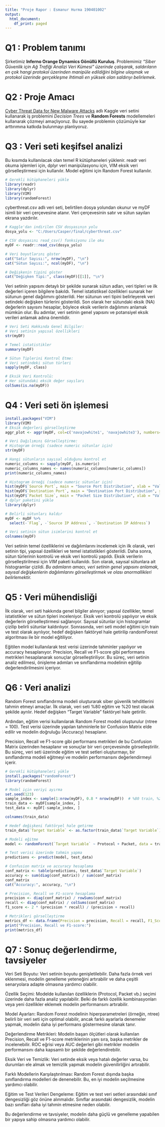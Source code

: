 ---
title: "Proje Rapor : Esmanur Hurma 190401002"
output:
  html_document:
    df_print: paged
---

# Q1 : Problem tanımı

Şirketimiz **Inferno Orange Dynamics Gönüllü Kuruluş**. Problemimiz *"Siber Güvenlik için Ağ Trafiği Analizi Veri Kümesi" üzerinde çalışarak, saldırıların en çok hangi protokol üzerinden manipüle edildiğini bilgine ulaşmak ve protokol üzerinde gerçekleşme ihtimali en yüksek olan saldırıyı belirlemek*.

# Q2 : Proje Amacı

[Cyber Threat Data for New Malware Attacks](https://www.kaggle.com/datasets/zunxhisamniea/cyber-threat-data-for-new-malware-attacks/data) adlı Kaggle veri setini kullanarak iş problemini *Decision Trees* ve **Random Forests** modellemeleri kullanarak çözmeyi amaçlıyoruz. Bu sayede problemin çözümüyle kar arttırımına katkıda bulunmayı planlıyoruz.

# Q3 : Veri seti keşifsel analizi

Bu kısımda kullanılacak olan temel R kütüphaneleri yüklenir. readr veri okuma işlemleri için, dplyr veri manipülasyonu için, VIM eksik veri görselleştirmesi için kullanılır. Model eğitimi için Random Forest kullanılır.

```{r}
# Gerekli kütüphaneleri yükle
library(readr)
library(dplyr)
library(VIM)
library(randomForest)
```

cyberthreat.csv adlı veri seti, belirtilen dosya yolundan okunur ve myDF isimli bir veri çerçevesine atanır. Veri çerçevesinin satır ve sütun sayıları ekrana yazdırılır.

```{r echo=FALSE, message=FALSE, warning=FALSE}
# Kaggle'dan indirilen CSV dosyasının yolu
dosya_yolu <- "C:/Users/Casper/final/cyberthreat.csv"

# CSV dosyasını read_csv() fonksiyonu ile oku
myDF <- readr::read_csv(dosya_yolu)

# Veri boyutlarını göster
cat("Satır Sayısı:", nrow(myDF), "\n")
cat("Sütun Sayısı:", ncol(myDF), "\n")

# Değişkenin tipini göster
cat("Değişken Tipi:", class(myDF)[[1]], "\n")
```

Veri setinin yapısını detaylı bir şekilde sunarak sütun adları, veri tipleri ve ilk değerleri içeren bilgilere bakıldı. Temel istatistiksel özellikleri sunarak her sütunun genel dağılımını gösterildi. Her sütunun veri tipini belirleyerek veri setindeki değişken türlerini gösterildi. Son olarak her sütundaki eksik (NA) değerlerin sayısını hesaplar, böylece eksik verilerin dağılımını anlamak mümkün olur. Bu adımlar, veri setinin genel yapısını ve potansiyel eksik verileri anlamak adına önemlidir.

```{r echo=FALSE, message=FALSE, warning=FALSE}
# Veri Seti Hakkında Genel Bilgiler:
# Veri setinin yapısal özellikleri
str(myDF)

# Temel istatistikler
summary(myDF)

# Sütun Tiplerini Kontrol Etme:
# Veri setindeki sütun türleri
sapply(myDF, class)

# Eksik Veri Kontrolü:
# Her sütundaki eksik değer sayıları
colSums(is.na(myDF))
```

# Q4 : Veri seti ön işlemesi

```{r echo=FALSE, message=FALSE, warning=FALSE}
install.packages("VIM")
library(VIM)
# Eksik değerleri görselleştirme
aggr_plot <- aggr(myDF, col=c('navajowhite1', 'navajowhite3'), numbers=TRUE, sortVars=TRUE, labels=names(myDF), cex.axis=.7, gap=3, ylab=c("Histogram of missing data","Pattern"))

# Veri Dağılımını Görselleştirme:
# Histogram örneği (sadece numeric sütunlar için)
str(myDF)

# Hangi sütunların sayısal olduğunu kontrol et
numeric_columns <- sapply(myDF, is.numeric)
numeric_columns_names <- names(numeric_columns[numeric_columns])
print(numeric_columns_names)

# Histogram örneği (sadece numeric sütunlar için)
hist(myDF$`Source Port`, main = "Source Port Distribution", xlab = "Values", col = "lightblue")
hist(myDF$`Destination Port`, main = "Destination Port Distribution", xlab = "Values", col = "lightblue")
hist(myDF$`Packet Size`, main = "Packet Size Distribution", xlab = "Values", col = "lightblue")
# dplyr paketini yükle
library(dplyr)

# Belirli sütunları kaldır
myDF <- myDF %>%
  select(-`Flag`, -`Source IP Address`, -`Destination IP Address`)

# Veri setinin sütun isimlerini kontrol et
colnames(myDF)
```

Veri setinin temel özelliklerini ve dağılımlarını incelemek için ilk olarak, veri setinin tipi, yapısal özellikleri ve temel istatistikleri gösterildi. Daha sonra, sütun türlerinin kontrolü ve eksik veri kontrolü yapıldı. Eksik verilerin görselleştirilmesi için *VIM* paketi kullanıldı. Son olarak, sayısal sütunlara ait histogramlar çizildi. *Bu adımların amacı, veri setinin genel yapısını anlamak, sayısal değişkenlerin dağılımlarını görselleştirmek ve olası anormallikleri belirlemektir.*

# Q5 : Veri mühendisliği

İlk olarak, veri seti hakkında genel bilgiler alınıyor; yapısal özellikler, temel istatistikler ve sütun tipleri inceleniyor. Eksik veri kontrolü yapılıyor ve eksik değerlerin görselleştirmesi sağlanıyor. Sayısal sütunlar için histogramlar çizilip belirli sütunlar kaldırılıyor. Sonrasında, veri seti model eğitimi için train ve test olarak ayrılıyor, hedef değişken faktöryel hale getirilip randomForest algoritması ile bir model eğitiliyor.

Eğitilen model kullanılarak test verisi üzerinde tahminler yapılıyor ve accuracy hesaplanıyor. Precision, Recall ve F1-score gibi performans metrikleri hesaplanarak sonuçlar görselleştiriliyor. Bu süreç, veri setinin analiz edilmesi, önişleme adımları ve sınıflandırma modelinin eğitilip değerlendirilmesini içeriyor.

# Q6 : Veri analizi

Random Forest sınıflandırma modeli oluşturarak siber güvenlik tehditlerini tahmin etmeyi amaçlar. İlk olarak, veri seti %80 eğitim ve %20 test olacak şekilde ayrılır. Hedef değişken "Target Variable" faktöryel hale getirilir.

Ardından, eğitim verisi kullanılarak Random Forest modeli oluşturulur (ntree = 100). Test verisi üzerinde yapılan tahminlerle bir Confusion Matrix elde edilir ve modelin doğruluğu (Accuracy) hesaplanır.

Precision, Recall ve F1-score gibi performans metrikleri de bu Confusion Matrix üzerinden hesaplanır ve sonuçlar bir veri çerçevesinde görselleştirilir. Bu süreç, veri seti üzerinde eğitim ve test setleri oluşturmayı, bir sınıflandırma modeli eğitmeyi ve modelin performansını değerlendirmeyi içerir.

```{r echo=FALSE, message=FALSE, warning=FALSE}
# Gerekli kütüphaneleri yükle
install.packages("randomForest")
library(randomForest)

# Model için veriyi ayırma
set.seed(123)  
sample_index <- sample(1:nrow(myDF), 0.8 * nrow(myDF))  # %80 train, %20 test
train_data <- myDF[sample_index, ]
test_data <- myDF[-sample_index, ]

colnames(train_data)

# Hedef değişkeni faktöryel hale getirme
train_data$`Target Variable` <- as.factor(train_data$`Target Variable`)

# Modeli eğitme
model <- randomForest(`Target Variable` ~ Protocol + Packet, data = train_data, ntree = 100)

# Test verisi üzerinde tahmin yapma
predictions <- predict(model, test_data)

# Confusion matrix ve accuracy hesaplama
conf_matrix <- table(predictions, test_data$`Target Variable`)
accuracy <- sum(diag(conf_matrix)) / sum(conf_matrix)
conf_matrix
cat("Accuracy:", accuracy, "\n")

# Precision, Recall ve F1-score hesaplama
precision <- diag(conf_matrix) / rowSums(conf_matrix)
recall <- diag(conf_matrix) / colSums(conf_matrix)
f1_score <- 2 * (precision * recall) / (precision + recall)

# Metrikleri görselleştirme
metrics_df <- data.frame(Precision = precision, Recall = recall, F1_Score = f1_score)
print("Precision, Recall ve F1-score:")
print(metrics_df)
```

# Q7 : Sonuç değerlendirme, tavsiyeler

Veri Seti Boyutu: Veri setinin boyutu genişletilebilir. Daha fazla örnek veri eklenmesi, modelin genelleme yeteneğini artırabilir ve daha çeşitli senaryolara adapte olmasına yardımcı olabilir.

Özellik Seçimi: Modelde kullanılan özelliklerin (Protocol, Packet vb.) seçimi üzerinde daha fazla analiz yapılabilir. Belki de farklı özellik kombinasyonları veya yeni özellikler eklemek modelin performansını artırabilir.

Model Ayarları: Random Forest modelinin hiperparametreleri (örneğin, ntree) belirli bir veri seti için optimal olabilir, ancak farklı ayarlarla denemeler yapmak, modelin daha iyi performans göstermesine olanak tanır.

Değerlendirme Metrikleri: Modelin başarı ölçütleri olarak kullanılan Precision, Recall ve F1-score metriklerinin yanı sıra, başka metrikler de incelenebilir. ROC eğrisi veya AUC değerleri gibi metrikler modelin performansını daha kapsamlı bir şekilde değerlendirebilir.

Eksik Veri ve Temizlik: Veri setinde eksik veya hatalı değerler varsa, bu durumları ele almak ve temizlik yapmak modelin güvenilirliğini artırabilir.

Farklı Modellerin Karşılaştırılması: Random Forest dışında başka sınıflandırma modelleri de denenebilir. Bu, en iyi modelin seçilmesine yardımcı olabilir.

Eğitim ve Test Verileri Dengeleme: Eğitim ve test veri setleri arasındaki sınıf dengesizliği göz önüne alınmalıdır. Sınıflar arasındaki dengesizlik, modelin bazı sınıfları daha iyi tahmin etmesine neden olabilir.

Bu değerlendirme ve tavsiyeler, modelin daha güçlü ve genelleme yapabilen bir yapıya sahip olmasına yardımcı olabilir.

